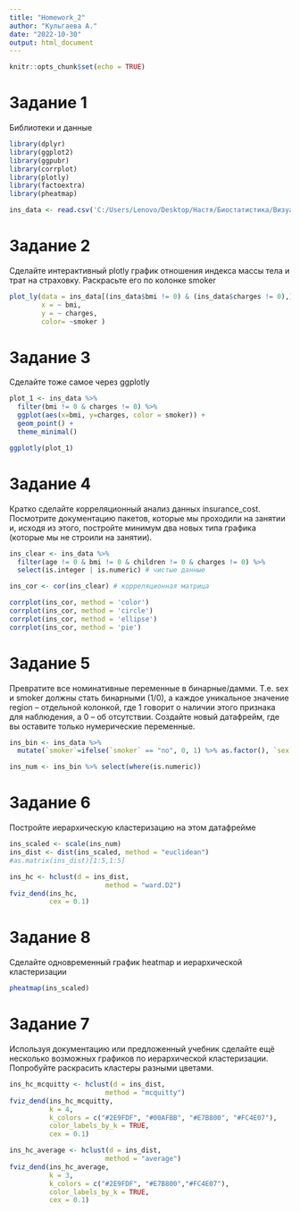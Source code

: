 ```yaml
---
title: "Homework_2"
author: "Кульгаева А."
date: "2022-10-30"
output: html_document
---
```


```r
knitr::opts_chunk$set(echo = TRUE)
```

# Задание 1

Библиотеки и данные

```r
library(dplyr)
library(ggplot2)
library(ggpubr)
library(corrplot)
library(plotly)
library(factoextra)
library(pheatmap)

ins_data <- read.csv('C:/Users/Lenovo/Desktop/Настя/Биостатистика/Визуализация биомед данных (Дмитрий Серебренников)/ДЗ 2/insurance_cost.csv', stringsAsFactors = T)
```

# Задание 2

Сделайте интерактивный plotly график отношения индекса массы тела и трат на
страховку. Раскрасьте его по колонке smoker

```r
plot_ly(data = ins_data[(ins_data$bmi != 0) & (ins_data$charges != 0),],
        x = ~ bmi,
        y = ~ charges,
        color= ~smoker )
```

# Задание 3

Сделайте тоже самое через ggplotly

```r
plot_1 <- ins_data %>% 
  filter(bmi != 0 & charges != 0) %>% 
  ggplot(aes(x=bmi, y=charges, color = smoker)) + 
  geom_point() +
  theme_minimal()

ggplotly(plot_1)
```


# Задание 4

Кратко сделайте корреляционный анализ данных insurance_cost. Посмотрите
документацию пакетов, которые мы проходили на занятии и, исходя из этого,
постройте минимум два новых типа графика (которые мы не строили на занятии).

```r
ins_clear <- ins_data %>% 
  filter(age != 0 & bmi != 0 & children != 0 & charges != 0) %>% 
  select(is.integer | is.numeric) # чистые данные

ins_cor <- cor(ins_clear) # корреляционная матрица

corrplot(ins_cor, method = 'color')
corrplot(ins_cor, method = 'circle')
corrplot(ins_cor, method = 'ellipse')
corrplot(ins_cor, method = 'pie')
```

# Задание 5

Превратите все номинативные переменные в бинарные/дамми. Т.е. sex и smoker должны стать бинарными (1/0), а каждое уникальное значение region – отдельной колонкой, где 1 говорит о наличии этого признака для наблюдения, а 0 – об отсутствии. Создайте новый датафрейм, где вы оставите только нумерические переменные.

```r
ins_bin <- ins_data %>%
  mutate(`smoker`=ifelse(`smoker` == "no", 0, 1) %>% as.factor(), `sex`=ifelse(`sex` == "male", 1, 0)  %>% as.factor(), `southwest` = ifelse(`region` == "southwest", 1, 0)  %>% as.factor() , `southeast`= ifelse(`region` == "southeast", 1, 0)  %>% as.factor() , `northwest`= ifelse(`region` == "northwest", 1, 0)  %>% as.factor() ,`northeast`= ifelse(`region` == "northeast", 1, 0)  %>% as.factor() , `region` = NULL)

ins_num <- ins_bin %>% select(where(is.numeric))
```

# Задание 6

Постройте иерархическую кластеризацию на этом датафрейме

```r
ins_scaled <- scale(ins_num)
ins_dist <- dist(ins_scaled, method = "euclidean")
#as.matrix(ins_dist)[1:5,1:5]

ins_hc <- hclust(d = ins_dist, 
                        method = "ward.D2")
fviz_dend(ins_hc, 
          cex = 0.1)
```

# Задание 8

Сделайте одновременный график heatmap и иерархической кластеризации

```r
pheatmap(ins_scaled)
```

# Задание 7

Используя документацию или предложенный учебник сделайте ещё несколько возможных графиков по иерархической кластеризации. Попробуйте раскрасить кластеры разными цветами.

```r
ins_hc_mcquitty <- hclust(d = ins_dist, 
                        method = "mcquitty")
fviz_dend(ins_hc_mcquitty,
          k = 4,
          k_colors = c("#2E9FDF", "#00AFBB", "#E7B800", "#FC4E07"),
          color_labels_by_k = TRUE,
          cex = 0.1)

ins_hc_average <- hclust(d = ins_dist, 
                        method = "average")
fviz_dend(ins_hc_average,
          k = 3,
          k_colors = c("#2E9FDF", "#E7B800","#FC4E07"),
          color_labels_by_k = TRUE,
          cex = 0.1)
```
